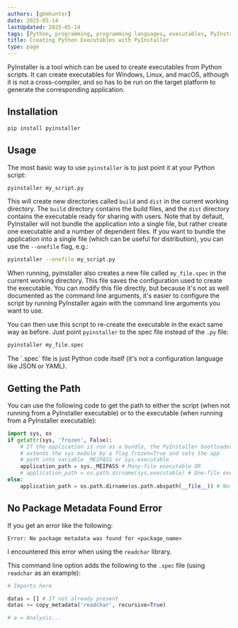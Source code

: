 ```yaml
---
authors: [gbmhunter]
date: 2025-05-14
lastUpdated: 2025-05-14
tags: [Python, programming, programming languages, executables, PyInstaller, Windows, Linux, macOS]
title: Creating Python Executables with PyInstaller
type: page
---
```


PyInstaller is a tool which can be used to create executables from Python scripts. It can create executables for Windows, Linux, and macOS, although it is not a cross-compiler, and so has to be run on the target platform to generate the corresponding application.

## Installation

```bash
pip install pyinstaller
```

## Usage

The most basic way to use `pyinstaller` is to just point it at your Python script:

```bash
pyinstaller my_script.py
```

This will create new directories called `build` and `dist` in the current working directory. The `build` directory contains the build files, and the `dist` directory contains the executable ready for sharing with users. Note that by default, PyInstaller will not bundle the application into a single file, but rather create one executable and a number of dependent files. If you want to bundle the application into a single file (which can be useful for distribution), you can use the `--onefile` flag, e.g.:

```bash
pyinstaller --onefile my_script.py
```

When running, pyinstaller also creates a new file called `my_file.spec` in the current working directory. This file saves the configuration used to create the executable. You can modify this file directly, but because it's not as well documented as the command line arguments, it's easier to configure the script by running PyInstaller again with the command line arguments you want to use.

You can then use this script to re-create the executable in the exact same way as before. Just point `pyinstaller` to the spec file instead of the `.py` file:

```bash
pyinstaller my_file.spec
```

<Aside type="note">
The `.spec` file is just Python code itself (it's not a configuration language like JSON or YAML).
</Aside>

## Getting the Path

You can use the following code to get the path to either the script (when not running from a PyInstaller executable) or to the executable (when running from a PyInstaller executable):

```python
import sys, os
if getattr(sys, 'frozen', False):
    # If the application is run as a bundle, the PyInstaller bootloader
    # extends the sys module by a flag frozen=True and sets the app 
    # path into variable _MEIPASS or sys.executable
    application_path = sys._MEIPASS # Many-file executable OR
    # application_path = os.path.dirname(sys.executable) # One-file executable
else:
    application_path = os.path.dirname(os.path.abspath(__file__)) # Not bundled
```

## No Package Metadata Found Error

If you get an error like the following:

```text
Error: No package metadata was found for <package_name>
```

I encountered this error when using the `readchar` library.

This command line option adds the following to the `.spec` file (using `readchar` as an example):

```python
# Imports here

datas = [] # If not already present
datas += copy_metadata('readchar', recursive=True)

# a = Analysis...
```

